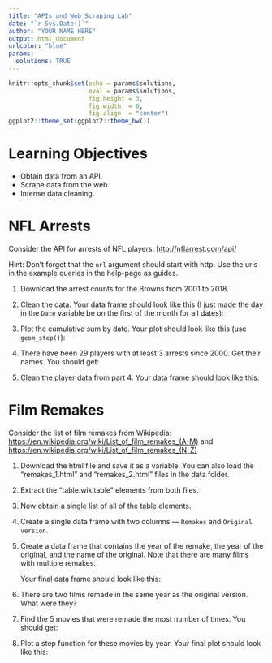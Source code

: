 ```yaml
---
title: "APIs and Web Scraping Lab"
date: "`r Sys.Date()`"
author: "YOUR NAME HERE"
output: html_document
urlcolor: "blue"
params: 
  solutions: TRUE
---
```


```r
knitr::opts_chunk$set(echo = params$solutions, 
                      eval = params$solutions,
                      fig.height = 3, 
                      fig.width  = 6,
                      fig.align  = "center")
ggplot2::theme_set(ggplot2::theme_bw())
```

# Learning Objectives

- Obtain data from an API.
- Scrape data from the web.
- Intense data cleaning.

# NFL Arrests

Consider the API for arrests of NFL players: <http://nflarrest.com/api/>

Hint: Don't forget that the `url` argument should start with http. Use the urls
in the example queries in the help-page as guides.

1. Download the arrest counts for the Browns from 2001 to 2018.

2. Clean the data. Your data frame should look like this (I just made the
   day in the `Date` variable be on the first of the month for all dates):

3. Plot the cumulative sum by date. Your plot should look like this 
   (use `geom_step()`):

4. There have been 29 players with at least 3 arrests since 2000. Get their
   names. You should get:

5. Clean the player data from part 4. Your data frame should look like this:

# Film Remakes

Consider the list of film remakes from Wikipedia: 
<https://en.wikipedia.org/wiki/List_of_film_remakes_(A-M)> and
<https://en.wikipedia.org/wiki/List_of_film_remakes_(N-Z)>

1. Download the html file and save it as a variable. You can also load the
   "remakes_1.html" and "remakes_2.html" files in the data folder.

2. Extract the "table.wikitable" elements from both files.
  
3. Now obtain a single list of all of the table elements.

4. Create a single data frame with two columns --- `Remakes` and `Original version`.

5. Create a data frame that contains the year of the remake, the year of the
   original, and the name of the original. Note that there are many films with
   multiple remakes.
   
    Your final data frame should look like this:

6. There are two films remade in the same year as the original version. What
   were they?
   
7. Find the 5 movies that were remade the most number of times. You should get:

8. Plot a step function for these movies by year. Your final plot should look
   like this:
